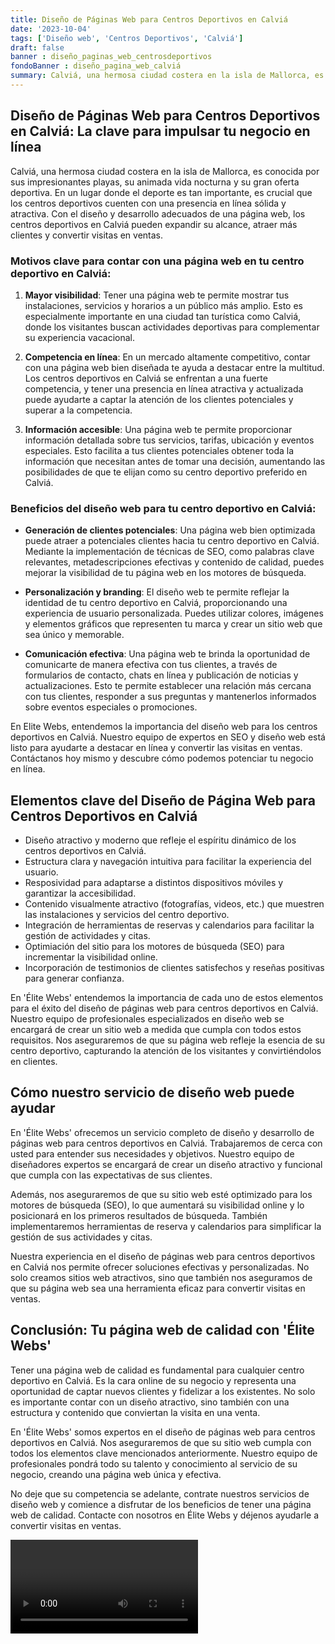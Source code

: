```yaml
---
title: Diseño de Páginas Web para Centros Deportivos en Calviá
date: '2023-10-04'
tags: ['Diseño web', 'Centros Deportivos', 'Calviá']
draft: false
banner : diseño_paginas_web_centrosdeportivos
fondoBanner : diseño_pagina_web_calviá
summary: Calviá, una hermosa ciudad costera en la isla de Mallorca, es conocida por sus impresionantes playas, su animada vida nocturna y su gran oferta deportiva. En un lugar donde el deporte es tan importante, es crucial que los centros deportivos cuenten con una presencia en línea sólida y atractiva. Con el diseño y desarrollo adecuados de una página web, los centros deportivos en Calviá pueden expandir su alcance, atraer más clientes y convertir visitas en ventas.
---
```


## Diseño de Páginas Web para Centros Deportivos en Calviá: La clave para impulsar tu negocio en línea

Calviá, una hermosa ciudad costera en la isla de Mallorca, es conocida por sus impresionantes playas, su animada vida nocturna y su gran oferta deportiva. En un lugar donde el deporte es tan importante, es crucial que los centros deportivos cuenten con una presencia en línea sólida y atractiva. Con el diseño y desarrollo adecuados de una página web, los centros deportivos en Calviá pueden expandir su alcance, atraer más clientes y convertir visitas en ventas.

### Motivos clave para contar con una página web en tu centro deportivo en Calviá:

1. **Mayor visibilidad**: Tener una página web te permite mostrar tus instalaciones, servicios y horarios a un público más amplio. Esto es especialmente importante en una ciudad tan turística como Calviá, donde los visitantes buscan actividades deportivas para complementar su experiencia vacacional.

2. **Competencia en línea**: En un mercado altamente competitivo, contar con una página web bien diseñada te ayuda a destacar entre la multitud. Los centros deportivos en Calviá se enfrentan a una fuerte competencia, y tener una presencia en línea atractiva y actualizada puede ayudarte a captar la atención de los clientes potenciales y superar a la competencia.

3. **Información accesible**: Una página web te permite proporcionar información detallada sobre tus servicios, tarifas, ubicación y eventos especiales. Esto facilita a tus clientes potenciales obtener toda la información que necesitan antes de tomar una decisión, aumentando las posibilidades de que te elijan como su centro deportivo preferido en Calviá.

### Beneficios del diseño web para tu centro deportivo en Calviá:

- **Generación de clientes potenciales**: Una página web bien optimizada puede atraer a potenciales clientes hacia tu centro deportivo en Calviá. Mediante la implementación de técnicas de SEO, como palabras clave relevantes, metadescripciones efectivas y contenido de calidad, puedes mejorar la visibilidad de tu página web en los motores de búsqueda.

- **Personalización y branding**: El diseño web te permite reflejar la identidad de tu centro deportivo en Calviá, proporcionando una experiencia de usuario personalizada. Puedes utilizar colores, imágenes y elementos gráficos que representen tu marca y crear un sitio web que sea único y memorable.

- **Comunicación efectiva**: Una página web te brinda la oportunidad de comunicarte de manera efectiva con tus clientes, a través de formularios de contacto, chats en línea y publicación de noticias y actualizaciones. Esto te permite establecer una relación más cercana con tus clientes, responder a sus preguntas y mantenerlos informados sobre eventos especiales o promociones.

En Elite Webs, entendemos la importancia del diseño web para los centros deportivos en Calviá. Nuestro equipo de expertos en SEO y diseño web está listo para ayudarte a destacar en línea y convertir las visitas en ventas. Contáctanos hoy mismo y descubre cómo podemos potenciar tu negocio en línea.

<GifSeo />

<Cta />

## Elementos clave del Diseño de Página Web para Centros Deportivos en Calviá

- Diseño atractivo y moderno que refleje el espíritu dinámico de los centros deportivos en Calviá.
- Estructura clara y navegación intuitiva para facilitar la experiencia del usuario.
- Resposividad para adaptarse a distintos dispositivos móviles y garantizar la accesibilidad.
- Contenido visualmente atractivo (fotografías, videos, etc.) que muestren las instalaciones y servicios del centro deportivo.
- Integración de herramientas de reservas y calendarios para facilitar la gestión de actividades y citas.
- Optimiación del sitio para los motores de búsqueda (SEO) para incrementar la visibilidad online.
- Incorporación de testimonios de clientes satisfechos y reseñas positivas para generar confianza.

En 'Élite Webs' entendemos la importancia de cada uno de estos elementos para el éxito del diseño de páginas web para centros deportivos en Calviá. Nuestro equipo de profesionales especializados en diseño web se encargará de crear un sitio web a medida que cumpla con todos estos requisitos. Nos aseguraremos de que su página web refleje la esencia de su centro deportivo, capturando la atención de los visitantes y convirtiéndolos en clientes.

## Cómo nuestro servicio de diseño web puede ayudar

En 'Élite Webs' ofrecemos un servicio completo de diseño y desarrollo de páginas web para centros deportivos en Calviá. Trabajaremos de cerca con usted para entender sus necesidades y objetivos. Nuestro equipo de diseñadores expertos se encargará de crear un diseño atractivo y funcional que cumpla con las expectativas de sus clientes.

Además, nos aseguraremos de que su sitio web esté optimizado para los motores de búsqueda (SEO), lo que aumentará su visibilidad online y lo posicionará en los primeros resultados de búsqueda. También implementaremos herramientas de reserva y calendarios para simplificar la gestión de sus actividades y citas.

Nuestra experiencia en el diseño de páginas web para centros deportivos en Calviá nos permite ofrecer soluciones efectivas y personalizadas. No solo creamos sitios web atractivos, sino que también nos aseguramos de que su página web sea una herramienta eficaz para convertir visitas en ventas.

## Conclusión: Tu página web de calidad con 'Élite Webs'

Tener una página web de calidad es fundamental para cualquier centro deportivo en Calviá. Es la cara online de su negocio y representa una oportunidad de captar nuevos clientes y fidelizar a los existentes. No solo es importante contar con un diseño atractivo, sino también con una estructura y contenido que conviertan la visita en una venta.

En 'Élite Webs' somos expertos en el diseño de páginas web para centros deportivos en Calviá. Nos aseguraremos de que su sitio web cumpla con todos los elementos clave mencionados anteriormente. Nuestro equipo de profesionales pondrá todo su talento y conocimiento al servicio de su negocio, creando una página web única y efectiva.

No deje que su competencia se adelante, contrate nuestros servicios de diseño web y comience a disfrutar de los beneficios de tener una página web de calidad. Contacte con nosotros en Élite Webs y déjenos ayudarle a convertir visitas en ventas.

<Video />

<CtaBot job='Centros Deportivos' city='Calviá'/>

<Gmaps query='Calviá+españa+maps' />